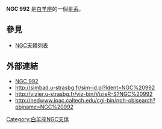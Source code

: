 {{NGCInfoBox|NGCID=NGC 992|發現者=路易斯·斯威夫特|發現日期=1886年9月6日|其他編號=UGC 2103,MCG 3-7-35,ZWG 462.35|曆元=J2000.0|赤經=37分25.5秒
|赤緯=21°6'1"|星座=白羊座|星體=星系|星等=14.2|表面亮度=13.5|藍等=14.9}}

'''NGC 992''' 是[[白羊座|白羊座]]的一個[[星系|星系]]。

== 參見 ==
* [[NGC天體列表|NGC天體列表]]

== 外部連結 ==
* [http://www.seds.org/~spider/ngc/ngc.cgi?992 NGC 992]{{dead link|date=2017年11月 |bot=InternetArchiveBot |fix-attempted=yes }}
* http://simbad.u-strasbg.fr/sim-id.pl?Ident=NGC%20992
* http://vizier.u-strasbg.fr/viz-bin/VizieR-S?NGC%20992{{Wayback|url=http://vizier.u-strasbg.fr/viz-bin/VizieR-S?NGC%20992 |date=20160304211933 }}
* http://nedwww.ipac.caltech.edu/cgi-bin/nph-objsearch?objname=NGC%20992{{Wayback|url=http://nedwww.ipac.caltech.edu/cgi-bin/nph-objsearch?objname=NGC%20992 |date=20191018195335 }}

{{Catalogs|NGC=992}}

[[Category:白羊座NGC天体|Category:白羊座NGC天体]]